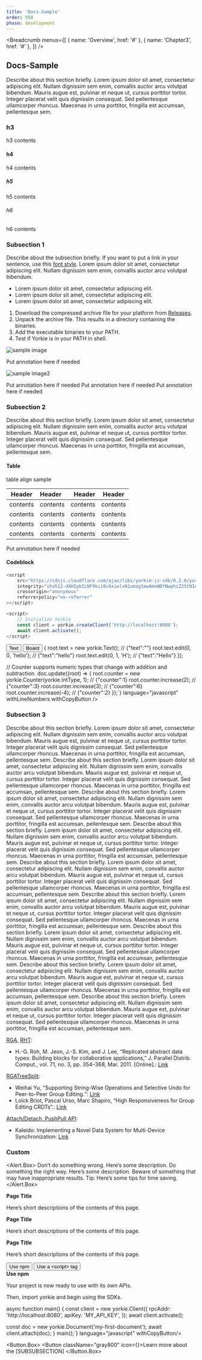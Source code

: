 ```yaml
---
title: 'Docs-Sample'
order: 990
phase: development
---
```


<Breadcrumb
  menus={[
    { name: 'Overview', href: '#' },
    { name: 'Chapter3', href: '#' },
  ]}
/>

## Docs-Sample

Describe about this section briefly. Lorem ipsum dolor sit amet, consectetur adipiscing elit. Nullam dignissim sem enim, convallis auctor arcu volutpat bibendum. Mauris augue est, pulvinar et neque ut, cursus porttitor tortor. Integer placerat velit quis dignissim consequat. Sed pellentesque ullamcorper rhoncus. Maecenas in urna porttitor, fringilla est accumsan, pellentesque sem.

### h3

h3 contents

#### h4

h4 contents

##### h5

h5 contents

###### h6

h6 contents

### Subsection 1

Describe about the subsection briefly. If you want to put a link in your sentence, use this [font style](https://www.naver.com). Lorem ipsum dolor sit amet, consectetur adipiscing elit. Nullam dignissim sem enim, convallis auctor arcu volutpat bibendum.

- Lorem ipsum dolor sit amet, consectetur adipiscing elit.
- Lorem ipsum dolor sit amet, consectetur adipiscing elit.
- Lorem ipsum dolor sit amet, consectetur adipiscing elit.

1. Download the compressed archive file for your platform from [Releases](https://github.com/yorkie-team/yorkie/releases).
2. Unpack the archive file. This results in a directory containing the binaries.
3. Add the executable binaries to your PATH.
4. Test if Yorkie is in your PATH in shell.

![sample image](/assets/images/docs/garbage-collection-1.png 'caption')

<Caption>Put annotation here if needed</Caption>

![sample image2](/assets/images/docs/garbage-collection-2.png 'caption2')

<Caption>Put annotation here if needed</Caption>

<ImageWrap>
  <ImageWrap.Box>
    <ImageWrap.Image
      src="https://dummyimage.com/600x400/faf8f6/514C4&text=Image+File"
      alt="sample image"
      title="caption"
      width={600}
      height={400}
    />
    <ImageWrap.Caption>Put annotation here if needed</ImageWrap.Caption>
  </ImageWrap.Box>
  <ImageWrap.Box>
    <ImageWrap.Image
      src="https://dummyimage.com/600x400/faf8f6/514C4&text=Image+File"
      alt="sample image"
      title="caption"
      width={600}
      height={400}
    />
    <ImageWrap.Caption>Put annotation here if needed</ImageWrap.Caption>
  </ImageWrap.Box>
</ImageWrap>

### Subsection 2

Describe about this section briefly. Lorem ipsum dolor sit amet, consectetur adipiscing elit. Nullam dignissim sem enim, convallis auctor arcu volutpat bibendum. Mauris augue est, pulvinar et neque ut, cursus porttitor tortor. Integer placerat velit quis dignissim consequat. Sed pellentesque ullamcorper rhoncus. Maecenas in urna porttitor, fringilla est accumsan, pellentesque sem.

#### Table

table align sample

| Header   | Header   |   Header |  Header  |
| -------- | :------- | -------: | :------: |
| contents | contents | contents | contents |
| contents | contents | contents | contents |
| contents | contents | contents | contents |
| contents | contents | contents | contents |

<Caption>Put annotation here if needed</Caption>

#### Codeblock

```js
<script
    src="https://cdnjs.cloudflare.com/ajax/libs/yorkie-js-sdk/0.2.0/yorkie-js-sdk.js"
    integrity="sha512-dXHIpbILNF9kii8c6xiwlxN1umag1mwAmeWDYNwphiZ2StNIApnAr7ML22E2McpdxNCCLHihs8oES+7bw4Xw=="
    crossorigin="anonymous"
    referrerpolicy="no-referrer"
></script>

<script>
    // Initialize Yorkie
    const client = yorkie.createClient('http://localhost:8080');
    await client.activate();
</script>
```

<CodeBlockHeader>
    <CodeBlockHeader.LeftBox>
    <button type="button" className="btn_item is_active">
        Text
    </button>
    <button type="button" className="btn_item">
        Board
    </button>
    </CodeBlockHeader.LeftBox>
</CodeBlockHeader>
<CodeBlock 
    code={`// Text provides supports for collaborative plain text editing.
doc.update((root) => {
  root.text = new yorkie.Text();  // {"text":""}
  root.text.edit(0, 0, 'hello');  // {"text":"hello"}
  root.text.edit(0, 1, 'H');      // {"text":"Hello"}
});

// Counter supports numeric types that change with addition and subtraction.
doc.update((root) => {
  root.counter = new yorkie.Counter(yorkie.IntType, 1); // {"counter":1}
  root.counter.increase(2);                             // {"counter":3}
  root.counter.increase(3);                             // {"counter":6}
  root.counter.increase(-4);                            // {"counter":2}
});`} 
    language="javascript" 
    withLineNumbers 
    withCopyButton
/>

### Subsection 3

Describe about this section briefly. Lorem ipsum dolor sit amet, consectetur adipiscing elit. Nullam dignissim sem enim, convallis auctor arcu volutpat bibendum. Mauris augue est, pulvinar et neque ut, cursus porttitor tortor. Integer placerat velit quis dignissim consequat. Sed pellentesque ullamcorper rhoncus. Maecenas in urna porttitor, fringilla est accumsan, pellentesque sem.
Describe about this section briefly. Lorem ipsum dolor sit amet, consectetur adipiscing elit. Nullam dignissim sem enim, convallis auctor arcu volutpat bibendum. Mauris augue est, pulvinar et neque ut, cursus porttitor tortor. Integer placerat velit quis dignissim consequat. Sed pellentesque ullamcorper rhoncus. Maecenas in urna porttitor, fringilla est accumsan, pellentesque sem.
Describe about this section briefly. Lorem ipsum dolor sit amet, consectetur adipiscing elit. Nullam dignissim sem enim, convallis auctor arcu volutpat bibendum. Mauris augue est, pulvinar et neque ut, cursus porttitor tortor. Integer placerat velit quis dignissim consequat. Sed pellentesque ullamcorper rhoncus. Maecenas in urna porttitor, fringilla est accumsan, pellentesque sem.
Describe about this section briefly. Lorem ipsum dolor sit amet, consectetur adipiscing elit. Nullam dignissim sem enim, convallis auctor arcu volutpat bibendum. Mauris augue est, pulvinar et neque ut, cursus porttitor tortor. Integer placerat velit quis dignissim consequat. Sed pellentesque ullamcorper rhoncus. Maecenas in urna porttitor, fringilla est accumsan, pellentesque sem.
Describe about this section briefly. Lorem ipsum dolor sit amet, consectetur adipiscing elit. Nullam dignissim sem enim, convallis auctor arcu volutpat bibendum. Mauris augue est, pulvinar et neque ut, cursus porttitor tortor. Integer placerat velit quis dignissim consequat. Sed pellentesque ullamcorper rhoncus. Maecenas in urna porttitor, fringilla est accumsan, pellentesque sem.
Describe about this section briefly. Lorem ipsum dolor sit amet, consectetur adipiscing elit. Nullam dignissim sem enim, convallis auctor arcu volutpat bibendum. Mauris augue est, pulvinar et neque ut, cursus porttitor tortor. Integer placerat velit quis dignissim consequat. Sed pellentesque ullamcorper rhoncus. Maecenas in urna porttitor, fringilla est accumsan, pellentesque sem.
Describe about this section briefly. Lorem ipsum dolor sit amet, consectetur adipiscing elit. Nullam dignissim sem enim, convallis auctor arcu volutpat bibendum. Mauris augue est, pulvinar et neque ut, cursus porttitor tortor. Integer placerat velit quis dignissim consequat. Sed pellentesque ullamcorper rhoncus. Maecenas in urna porttitor, fringilla est accumsan, pellentesque sem.
Describe about this section briefly. Lorem ipsum dolor sit amet, consectetur adipiscing elit. Nullam dignissim sem enim, convallis auctor arcu volutpat bibendum. Mauris augue est, pulvinar et neque ut, cursus porttitor tortor. Integer placerat velit quis dignissim consequat. Sed pellentesque ullamcorper rhoncus. Maecenas in urna porttitor, fringilla est accumsan, pellentesque sem.
Describe about this section briefly. Lorem ipsum dolor sit amet, consectetur adipiscing elit. Nullam dignissim sem enim, convallis auctor arcu volutpat bibendum. Mauris augue est, pulvinar et neque ut, cursus porttitor tortor. Integer placerat velit quis dignissim consequat. Sed pellentesque ullamcorper rhoncus. Maecenas in urna porttitor, fringilla est accumsan, pellentesque sem.

[RGA](https://github.com/yorkie-team/yorkie/blob/main/pkg/document/crdt/rga_tree_list.go), [RHT](https://github.com/yorkie-team/yorkie/blob/main/pkg/document/crdt/rht.go):

- H.-G. Roh, M. Jeon, J.-S. Kim, and J. Lee, “Replicated abstract data types: Building blocks for collaborative applications,” J. Parallel Distrib. Comput., vol. 71, no. 3, pp. 354–368, Mar. 2011. [Online].: [Link](https://www.researchgate.net/publication/220379659_Replicated_abstract_data_types_Building_blocks_for_collaborative_applications)

[RGATreeSplit](https://github.com/yorkie-team/yorkie/blob/main/pkg/document/crdt/rga_tree_split.go):

- Weihai Yu, “Supporting String-Wise Operations and Selective Undo for Peer-to-Peer Group Editing.“: [Link](https://dl.acm.org/doi/10.1145/2660398.2660401)
- Loïck Briot, Pascal Urso, Marc Shapiro, “High Responsiveness for Group Editing CRDTs“.: [Link](https://hal.archives-ouvertes.fr/hal-01343941)

[Attach/Detach, PushPull API](https://github.com/yorkie-team/yorkie/blob/main/server/rpc/yorkie_server.go):

- Kaleido: Implementing a Novel Data System for Multi-Device Synchronization: [Link](https://www.semanticscholar.org/paper/Kaleido%3A-Implementing-a-Novel-Data-System-for-Roh-Kim/9c850fcf2763243e56e6248af5315d4b86602fda)

### Custom

<Alert.Box>
    <Alert status="danger">Don’t do something wrong. Here’s some description.</Alert>
    <Alert status="success">Do something the right way. Here’s some description.</Alert>
    <Alert status="warning">Beware of something that may have inappropriate results.</Alert>
    <Alert status="info">Tip: Here’s some tips for time saving.</Alert>
</Alert.Box>

<div className="card_box">
    <div className="card">
    <strong className="title">Page Title</strong>
    <p className="desc">Here’s short descriptions of the contents of this page. </p>
    </div>
    <div className="card">
    <strong className="title">Page Title</strong>
    <p className="desc">Here’s short descriptions of the contents of this page. </p>
    </div>
    <div className="card">
    <strong className="title">Page Title</strong>
    <p className="desc">Here’s short descriptions of the contents of this page. </p>
    </div>
</div>

<CodeBlockHeader>
    <CodeBlockHeader.LeftBox>
    <button type="button" className="btn_item is_active">
        Use npm
    </button>
    <button type="button" className="btn_item">
        Use a &lt;script&gt; tag
    </button>
    </CodeBlockHeader.LeftBox>
</CodeBlockHeader>
<CodeBlock.ContentWrapper>
<div className="init_content">
    <div className="init_box">
        <div className="title_box title_box_s">
            <strong className="title">Use npm</strong>
        </div>
        <p className="title_desc">Your project is now ready to use with its own APIs.</p>
    </div>
    <CodeBlock code={`$ npm install @yorkie-js/sdk`} language="bash" withCopyButton/>
    <div className="init_box">
        <p className="title_desc">Then, import yorkie and begin using the SDKs.</p>
    </div>
    <CodeBlock code={`import yorkie from '@yorkie-js/sdk';

async function main() {
  const client = new yorkie.Client({
    rpcAddr: 'http://localhost:8080',
    apiKey: 'MY_API_KEY',
  });
  await client.activate();

  const doc = new yorkie.Document('my-first-document');
  await client.attach(doc);
}
main();`} language="javascript" withCopyButton/>
</div>
</CodeBlock.ContentWrapper>

<Button.Box>
  <Button className="gray800" icon={<Icon type="book" />}>Learn more about the [SUBSUBSECTION]</Button>
</Button.Box>

